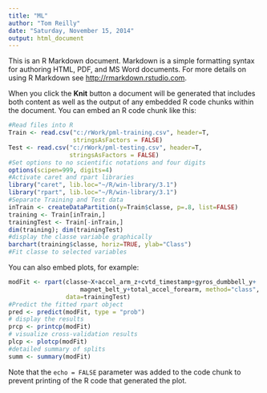 ```yaml
---
title: "ML"
author: "Tom Reilly"
date: "Saturday, November 15, 2014"
output: html_document
---
```


This is an R Markdown document. Markdown is a simple formatting syntax for authoring HTML, PDF, and MS Word documents. For more details on using R Markdown see <http://rmarkdown.rstudio.com>.

When you click the **Knit** button a document will be generated that includes both content as well as the output of any embedded R code chunks within the document. You can embed an R code chunk like this:

```r
#Read files into R
Train <- read.csv("c:/rWork/pml-training.csv", header=T,
                  stringsAsFactors = FALSE)
Test <- read.csv("c:/rWork/pml-testing.csv", header=T,
                 stringsAsFactors = FALSE)
#Set options to no scientific notations and four digits
options(scipen=999, digits=4)
#Activate caret and rpart libraries
library("caret", lib.loc="~/R/win-library/3.1")
library("rpart", lib.loc="~/R/win-library/3.1")
#Separate Training and Test data
inTrain <- createDataPartition(y=Train$classe, p=.8, list=FALSE)
training <- Train[inTrain,]
trainingTest <- Train[-inTrain,]
dim(training); dim(trainingTest)
#display the classe variable graphically
barchart(training$classe, horiz=TRUE, ylab="Class")
#Fit classe to selected variables


```

You can also embed plots, for example:

```r
modFit <- rpart(classe~X+accel_arm_z+cvtd_timestamp+gyros_dumbbell_y+
                    magnet_belt_y+total_accel_forearm, method="class",
                data=trainingTest)
#Predict the fitted rpart object
pred <- predict(modFit, type = "prob")
# display the results
prcp <- printcp(modFit)
# visualize cross-validation results
plcp <- plotcp(modFit)
#detailed summary of splits
summ <- summary(modFit) 
```

Note that the `echo = FALSE` parameter was added to the code chunk to prevent printing of the R code that generated the plot.

